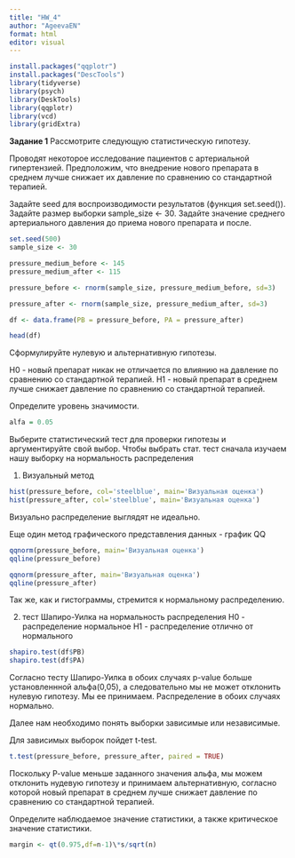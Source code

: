 ---
title: "HW_4"
author: "AgeevaEN"
format: html
editor: visual
---

```{r}
install.packages("qqplotr")
install.packages("DescTools")
library(tidyverse)
library(psych)
library(DeskTools)
library(qqplotr)
library(vcd)
library(gridExtra)
```

**Задание 1** Рассмотрите следующую статистическую гипотезу.

Проводят некоторое исследование пациентов с артериальной гипертензией. Предположим, что внедрение нового препарата в среднем лучше снижает их давление по сравнению со стандартной терапией.

Задайте seed для воспроизводимости результатов (функция set.seed()). Задайте размер выборки sample_size <- 30. Задайте значение среднего артериального давления до приема нового препарата и после.

```{r}
set.seed(500)
sample_size <- 30

pressure_medium_before <- 145
pressure_medium_after <- 115

pressure_before <- rnorm(sample_size, pressure_medium_before, sd=3)

pressure_after <- rnorm(sample_size, pressure_medium_after, sd=3)

df <- data.frame(PB = pressure_before, PA = pressure_after)

head(df)
```

Сформулируйте нулевую и альтернативную гипотезы.

H0 - новый препарат никак не отличается по влиянию на давление по сравнению со стандартной терапией. 
H1 - новый препарат в среднем лучше снижает давление по сравнению со стандартной терапией.

Определите уровень значимости.

```{r}
alfa = 0.05
```

Выберите статистический тест для проверки гипотезы и аргументируйте свой выбор.
Чтобы выбрать стат. тест сначала изучаем нашу выборку на нормальность распределения

1. Визуальный метод

```{r}
hist(pressure_before, col='steelblue', main='Визуальная оценка')
hist(pressure_after, col='steelblue', main='Визуальная оценка')
```
Визуально распределение выглядят не идеально.

Еще один метод графического представления данных - график QQ
```{r}
qqnorm(pressure_before, main='Визуальная оценка')
qqline(pressure_before)

qqnorm(pressure_after, main='Визуальная оценка')
qqline(pressure_after)
```
Так же, как и гистограммы, стремится к нормальному распределению.


2. тест Шапиро-Уилка на нормальность распределения
H0 - распределение нормальное
H1 - распределение отлично от нормального
```{r}
shapiro.test(df$PB)
shapiro.test(df$PA)
```
Согласно тесту Шапиро-Уилка в обоих случаях p-value больше установленнной альфа(0,05), а следовательно мы не может отклонить нулевую гипотезу. Мы ее принимаем. Распределение в обоих случаях нормально.


Далее нам необходимо понять выборки зависимые или независимые.


Для зависимых выборок пойдет t-test.

```{r}
t.test(pressure_before, pressure_after, paired = TRUE)
```
Поскольку P-value меньше заданного значения альфа, мы можем отклонить нудевую гипотезу и принимаем альтернативную, согласно которой новый препарат в среднем лучше снижает давление по сравнению со стандартной терапией.

Определите наблюдаемое значение статистики, а также критическое значение статистики.
```{r}
margin <- qt(0.975,df=n-1)\*s/sqrt(n)
```
